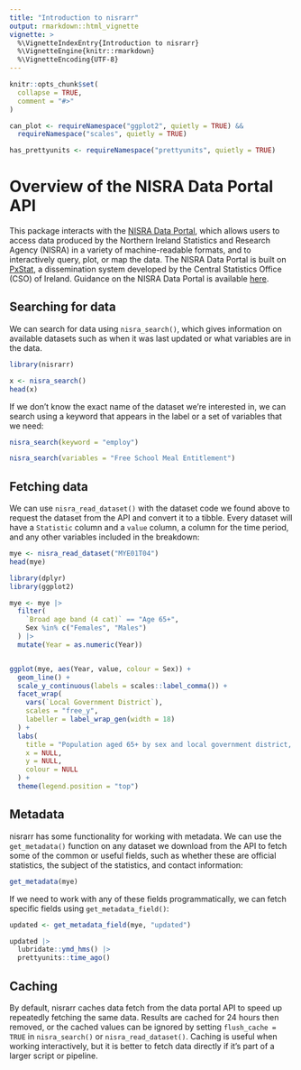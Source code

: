 ```yaml
---
title: "Introduction to nisrarr"
output: rmarkdown::html_vignette
vignette: >
  %\VignetteIndexEntry{Introduction to nisrarr}
  %\VignetteEngine{knitr::rmarkdown}
  %\VignetteEncoding{UTF-8}
---
```


```r
knitr::opts_chunk$set(
  collapse = TRUE,
  comment = "#>"
)

can_plot <- requireNamespace("ggplot2", quietly = TRUE) && 
  requireNamespace("scales", quietly = TRUE)

has_prettyunits <- requireNamespace("prettyunits", quietly = TRUE)
```

# Overview of the NISRA Data Portal API

This package interacts with the [NISRA Data Portal](https://data.nisra.gov.uk/),
which allows users to access data produced by the Northern Ireland Statistics 
and Research Agency (NISRA) in a variety of machine-readable formats, and to 
interactively query, plot, or map the data. The NISRA Data Portal is built on
[PxStat](https://github.com/CSOIreland/PxStat), a dissemination system developed
by the Central Statistics Office (CSO) of Ireland. Guidance on the NISRA Data 
Portal is available [here](https://data.nisra.gov.uk/guide.html).

## Searching for data

We can search for data using `nisra_search()`, which gives information on 
available datasets such as when it was last updated or what variables are in the
data.

```r
library(nisrarr)

x <- nisra_search()
head(x)
```

If we don't know the exact name of the dataset we're interested in, we can 
search using a keyword that appears in the label or a set of variables that we
need:

```r
nisra_search(keyword = "employ")

nisra_search(variables = "Free School Meal Entitlement")
```


## Fetching data

We can use `nisra_read_dataset()` with the dataset code we found above to 
request the dataset from the API and convert it to a tibble. Every dataset will 
have a `Statistic` column and a `value` column, a column for the time period,
and any other variables included in the breakdown:

```r
mye <- nisra_read_dataset("MYE01T04")
head(mye)

library(dplyr)
library(ggplot2)

mye <- mye |> 
  filter(
    `Broad age band (4 cat)` == "Age 65+",
    Sex %in% c("Females", "Males")
  ) |> 
  mutate(Year = as.numeric(Year))


ggplot(mye, aes(Year, value, colour = Sex)) +
  geom_line() +
  scale_y_continuous(labels = scales::label_comma()) +
  facet_wrap(
    vars(`Local Government District`), 
    scales = "free_y",
    labeller = label_wrap_gen(width = 18)
  ) +
  labs(
    title = "Population aged 65+ by sex and local government district, 2001 to 2022",
    x = NULL, 
    y = NULL, 
    colour = NULL
  ) +
  theme(legend.position = "top")
```


## Metadata

nisrarr has some functionality for working with metadata. We can use the 
`get_metadata()` function on any dataset we download from the API to fetch some
of the common or useful fields, such as whether these are official statistics, 
the subject of the statistics, and contact information:

```r
get_metadata(mye)
```

If we need to work with any of these fields programmatically, we can fetch
specific fields using `get_metadata_field()`:

```r
updated <- get_metadata_field(mye, "updated")

updated |> 
  lubridate::ymd_hms() |> 
  prettyunits::time_ago()
```


## Caching

By default, nisrarr caches data fetch from the data portal API to speed up 
repeatedly fetching the same data. Results are cached for 24 hours then removed,
or the cached values can be ignored by setting `flush_cache = TRUE` in 
`nisra_search()` or `nisra_read_dataset()`. Caching is useful when working 
interactively, but it is better to fetch data directly if it's part of a larger
script or pipeline.

